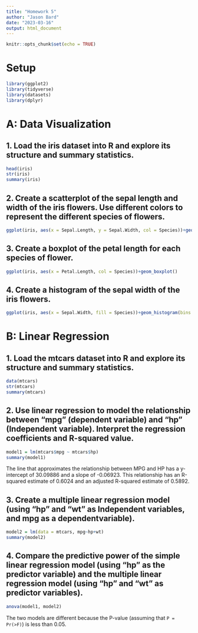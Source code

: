 ---
title: "Homework 5"
author: "Jason Bard"
date: "2023-03-16"
output: html_document
---

```{r setup, include=FALSE}
knitr::opts_chunk$set(echo = TRUE)
```

# Setup

```{r library, message = FALSE, warning = FALSE}
library(ggplot2)
library(tidyverse)
library(datasets)
library(dplyr)
```

# A: Data Visualization

## 1. Load the iris dataset into R and explore its structure and summary statistics.
```{r }
head(iris)
str(iris)
summary(iris)
```

## 2. Create a scatterplot of the sepal length and width of the iris flowers. Use different colors to represent the different species of flowers.

```{r }
ggplot(iris, aes(x = Sepal.Length, y = Sepal.Width, col = Species))+geom_point()
```

## 3. Create a boxplot of the petal length for each species of flower.

```{r }
ggplot(iris, aes(x = Petal.Length, col = Species))+geom_boxplot()
```

## 4. Create a histogram of the sepal width of the iris flowers.

```{r }
ggplot(iris, aes(x = Sepal.Width, fill = Species))+geom_histogram(bins = 10)
```

# B: Linear Regression

## 1. Load the mtcars dataset into R and explore its structure and summary statistics.

```{r }
data(mtcars)
str(mtcars)
summary(mtcars)
```

## 2. Use linear regression to model the relationship between "mpg" (dependent variable) and "hp" (Independent variable). Interpret the regression coefficients and R-squared value.

```{r }
model1 = lm(mtcars$mpg ~ mtcars$hp)
summary(model1)
```

The line that approximates the relationship between MPG and HP has a y-intercept of 30.09886 and a slope of -0.06923. This relationship has an R-squared estimate of 0.6024 and an adjusted R-squared estimate of 0.5892.

## 3. Create a multiple linear regression model (using "hp" and "wt" as Independent variables, and mpg as a dependentvariable).

```{r }
model2 = lm(data = mtcars, mpg~hp+wt)
summary(model2)
```

## 4. Compare the predictive power of the simple linear regression model (using "hp" as the predictor variable) and the multiple linear regression model (using "hp" and "wt" as predictor variables).

```{r }
anova(model1, model2)
```

The two models are different because the P-value (assuming that `P = Pr(>F)`) is less than 0.05.